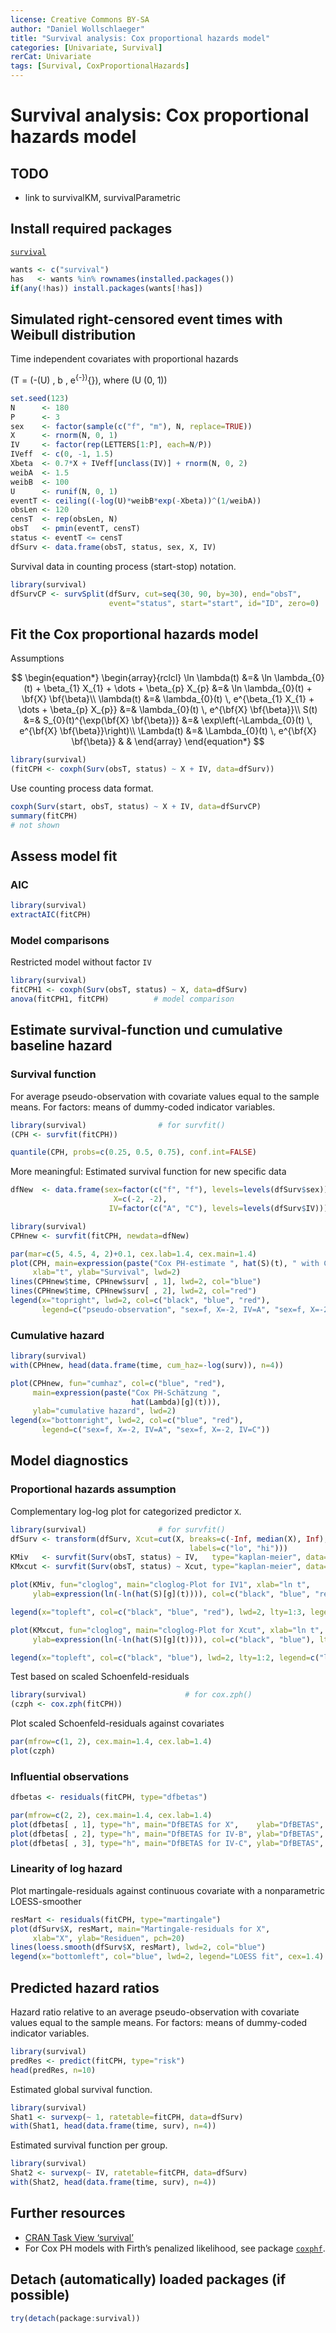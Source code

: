 ```yaml
---
license: Creative Commons BY-SA
author: "Daniel Wollschlaeger"
title: "Survival analysis: Cox proportional hazards model"
categories: [Univariate, Survival]
rerCat: Univariate
tags: [Survival, CoxProportionalHazards]
---
```


Survival analysis: Cox proportional hazards model
=========================

TODO
-------------------------

 - link to survivalKM, survivalParametric

Install required packages
-------------------------

[`survival`](https://cran.r-project.org/package=survival)

```r
wants <- c("survival")
has   <- wants %in% rownames(installed.packages())
if(any(!has)) install.packages(wants[!has])
```

Simulated right-censored event times with Weibull distribution
-------------------------

Time independent covariates with proportional hazards

\(T = (-\ln(U) \, b \, e^{-\bf{X} \bf{\beta}})^{\frac{1}{a}}\), where \(U \sim \mathcal{U}(0, 1)\)

```r
set.seed(123)
N      <- 180
P      <- 3
sex    <- factor(sample(c("f", "m"), N, replace=TRUE))
X      <- rnorm(N, 0, 1)
IV     <- factor(rep(LETTERS[1:P], each=N/P))
IVeff  <- c(0, -1, 1.5)
Xbeta  <- 0.7*X + IVeff[unclass(IV)] + rnorm(N, 0, 2)
weibA  <- 1.5
weibB  <- 100
U      <- runif(N, 0, 1)
eventT <- ceiling((-log(U)*weibB*exp(-Xbeta))^(1/weibA))
obsLen <- 120
censT  <- rep(obsLen, N)
obsT   <- pmin(eventT, censT)
status <- eventT <= censT
dfSurv <- data.frame(obsT, status, sex, X, IV)
```

Survival data in counting process (start-stop) notation.

```r
library(survival)
dfSurvCP <- survSplit(dfSurv, cut=seq(30, 90, by=30), end="obsT",
                      event="status", start="start", id="ID", zero=0)
```

Fit the Cox proportional hazards model
-------------------------

Assumptions

$$
\begin{equation*}
\begin{array}{rclcl}
\ln \lambda(t) &=& \ln \lambda_{0}(t) + \beta_{1} X_{1} + \dots + \beta_{p} X_{p}      &=& \ln \lambda_{0}(t) + \bf{X} \bf{\beta}\\
    \lambda(t) &=&     \lambda_{0}(t) \, e^{\beta_{1} X_{1} + \dots + \beta_{p} X_{p}} &=& \lambda_{0}(t) \, e^{\bf{X} \bf{\beta}}\\
S(t)           &=& S_{0}(t)^{\exp(\bf{X} \bf{\beta})} &=& \exp\left(-\Lambda_{0}(t) \, e^{\bf{X} \bf{\beta}}\right)\\
\Lambda(t)     &=& \Lambda_{0}(t) \, e^{\bf{X} \bf{\beta}} & &
\end{array}
\end{equation*}
$$

```r
library(survival)
(fitCPH <- coxph(Surv(obsT, status) ~ X + IV, data=dfSurv))
```

Use counting process data format.

```r
coxph(Surv(start, obsT, status) ~ X + IV, data=dfSurvCP)
summary(fitCPH)
# not shown
```

Assess model fit
-------------------------

### AIC

```r
library(survival)
extractAIC(fitCPH)
```

### Model comparisons

Restricted model without factor `IV`

```r
library(survival)
fitCPH1 <- coxph(Surv(obsT, status) ~ X, data=dfSurv)
anova(fitCPH1, fitCPH)          # model comparison
```

Estimate survival-function und cumulative baseline hazard
-------------------------

### Survival function

For average pseudo-observation with covariate values equal to the sample means. For factors: means of dummy-coded indicator variables.

```r
library(survival)                # for survfit()
(CPH <- survfit(fitCPH))

quantile(CPH, probs=c(0.25, 0.5, 0.75), conf.int=FALSE)
```

More meaningful: Estimated survival function for new specific data

```r
dfNew  <- data.frame(sex=factor(c("f", "f"), levels=levels(dfSurv$sex)),
                       X=c(-2, -2),
                      IV=factor(c("A", "C"), levels=levels(dfSurv$IV)))

library(survival)
CPHnew <- survfit(fitCPH, newdata=dfNew)

par(mar=c(5, 4.5, 4, 2)+0.1, cex.lab=1.4, cex.main=1.4)
plot(CPH, main=expression(paste("Cox PH-estimate ", hat(S)(t), " with CI")),
     xlab="t", ylab="Survival", lwd=2)
lines(CPHnew$time, CPHnew$surv[ , 1], lwd=2, col="blue")
lines(CPHnew$time, CPHnew$surv[ , 2], lwd=2, col="red")
legend(x="topright", lwd=2, col=c("black", "blue", "red"),
       legend=c("pseudo-observation", "sex=f, X=-2, IV=A", "sex=f, X=-2, IV=C"))
```

### Cumulative hazard

```r
library(survival)
with(CPHnew, head(data.frame(time, cum_haz=-log(surv)), n=4))

plot(CPHnew, fun="cumhaz", col=c("blue", "red"),
     main=expression(paste("Cox PH-Schätzung ",
                           hat(Lambda)[g](t))),
     ylab="cumulative hazard", lwd=2)
legend(x="bottomright", lwd=2, col=c("blue", "red"),
       legend=c("sex=f, X=-2, IV=A", "sex=f, X=-2, IV=C"))
```

Model diagnostics
-------------------------

### Proportional hazards assumption

Complementary log-log plot for categorized predictor `X`.

```r
library(survival)                # for survfit()
dfSurv <- transform(dfSurv, Xcut=cut(X, breaks=c(-Inf, median(X), Inf),
                                        labels=c("lo", "hi")))
KMiv   <- survfit(Surv(obsT, status) ~ IV,   type="kaplan-meier", data=dfSurv)
KMxcut <- survfit(Surv(obsT, status) ~ Xcut, type="kaplan-meier", data=dfSurv)

plot(KMiv, fun="cloglog", main="cloglog-Plot for IV1", xlab="ln t",
     ylab=expression(ln(-ln(hat(S)[g](t)))), col=c("black", "blue", "red"), lty=1:3)

legend(x="topleft", col=c("black", "blue", "red"), lwd=2, lty=1:3, legend=LETTERS[1:3])

plot(KMxcut, fun="cloglog", main="cloglog-Plot for Xcut", xlab="ln t",
     ylab=expression(ln(-ln(hat(S)[g](t)))), col=c("black", "blue"), lty=1:2)

legend(x="topleft", col=c("black", "blue"), lwd=2, lty=1:2, legend=c("lo", "hi"))
```

Test based on scaled Schoenfeld-residuals

```r
library(survival)                      # for cox.zph()
(czph <- cox.zph(fitCPH))
```

Plot scaled Schoenfeld-residuals against covariates

```r
par(mfrow=c(1, 2), cex.main=1.4, cex.lab=1.4)
plot(czph)
```

### Influential observations

```r
dfbetas <- residuals(fitCPH, type="dfbetas")

par(mfrow=c(2, 2), cex.main=1.4, cex.lab=1.4)
plot(dfbetas[ , 1], type="h", main="DfBETAS for X",    ylab="DfBETAS", lwd=2)
plot(dfbetas[ , 2], type="h", main="DfBETAS for IV-B", ylab="DfBETAS", lwd=2)
plot(dfbetas[ , 3], type="h", main="DfBETAS for IV-C", ylab="DfBETAS", lwd=2)
```

### Linearity of log hazard

Plot martingale-residuals against continuous covariate with a nonparametric LOESS-smoother

```r
resMart <- residuals(fitCPH, type="martingale")
plot(dfSurv$X, resMart, main="Martingale-residuals for X",
     xlab="X", ylab="Residuen", pch=20)
lines(loess.smooth(dfSurv$X, resMart), lwd=2, col="blue")
legend(x="bottomleft", col="blue", lwd=2, legend="LOESS fit", cex=1.4)
```

Predicted hazard ratios
-------------------------

Hazard ratio relative to an average pseudo-observation with covariate values equal to the sample means. For factors: means of dummy-coded indicator variables.

```r
library(survival)
predRes <- predict(fitCPH, type="risk")
head(predRes, n=10)
```

Estimated global survival function.

```r
library(survival)
Shat1 <- survexp(~ 1, ratetable=fitCPH, data=dfSurv)
with(Shat1, head(data.frame(time, surv), n=4))
```

Estimated survival function per group.

```r
library(survival)
Shat2 <- survexp(~ IV, ratetable=fitCPH, data=dfSurv)
with(Shat2, head(data.frame(time, surv), n=4))
```

Further resources
-------------------------

  * [CRAN Task View 'survival'](https://CRAN.R-project.org/view=Survival)
  * For Cox PH models with Firth's penalized likelihood, see package [`coxphf`](https://cran.r-project.org/package=coxphf).

Detach (automatically) loaded packages (if possible)
-------------------------

```r
try(detach(package:survival))
```
